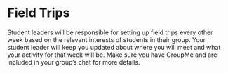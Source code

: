 # Field Trips

Student leaders will be responsible for setting up field trips every other week based on the relevant interests of students in their group. Your student leader will keep you updated about where you will meet and what your activity for that week will be. Make sure you have GroupMe and are included in your group's chat for more details.
